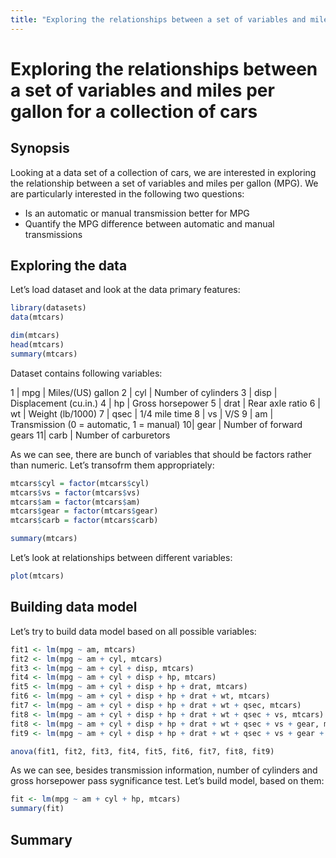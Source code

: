 ```yaml
---
title: "Exploring the relationships between a set of variables and miles per gallon for a collection of cars"
---
```


# Exploring the relationships between a set of variables and miles per gallon for a collection of cars

## Synopsis

Looking at a data set of a collection of cars, we are interested in exploring the relationship between a set of variables and miles per gallon (MPG). We are particularly interested in the following two questions:

* Is an automatic or manual transmission better for MPG
* Quantify the MPG difference between automatic and manual transmissions

## Exploring the data

Let's load dataset and look at the data primary features:

```r
library(datasets)
data(mtcars)

dim(mtcars)
head(mtcars)
summary(mtcars)
```

Dataset contains following variables:

1 | mpg	 | Miles/(US) gallon
2 | cyl  | Number of cylinders
3 | disp | Displacement (cu.in.)
4 | hp   | Gross horsepower
5 | drat | Rear axle ratio
6 | wt   | Weight (lb/1000)
7 | qsec | 1/4 mile time
8 | vs   | V/S
9 | am   | Transmission (0 = automatic, 1 = manual)
10| gear | Number of forward gears
11| carb | Number of carburetors

As we can see, there are bunch of variables that should be factors rather than numeric. Let's transofrm them appropriately:

```r
mtcars$cyl = factor(mtcars$cyl)
mtcars$vs = factor(mtcars$vs)
mtcars$am = factor(mtcars$am)
mtcars$gear = factor(mtcars$gear)
mtcars$carb = factor(mtcars$carb)

summary(mtcars)
```

Let's look at relationships between different variables:

```r
plot(mtcars)
```

## Building data model

Let's try to build data model based on all possible variables:

```r
fit1 <- lm(mpg ~ am, mtcars)
fit2 <- lm(mpg ~ am + cyl, mtcars)
fit3 <- lm(mpg ~ am + cyl + disp, mtcars)
fit4 <- lm(mpg ~ am + cyl + disp + hp, mtcars)
fit5 <- lm(mpg ~ am + cyl + disp + hp + drat, mtcars)
fit6 <- lm(mpg ~ am + cyl + disp + hp + drat + wt, mtcars)
fit7 <- lm(mpg ~ am + cyl + disp + hp + drat + wt + qsec, mtcars)
fit8 <- lm(mpg ~ am + cyl + disp + hp + drat + wt + qsec + vs, mtcars)
fit8 <- lm(mpg ~ am + cyl + disp + hp + drat + wt + qsec + vs + gear, mtcars)
fit9 <- lm(mpg ~ am + cyl + disp + hp + drat + wt + qsec + vs + gear + carb, mtcars)

anova(fit1, fit2, fit3, fit4, fit5, fit6, fit7, fit8, fit9)
```

As we can see, besides transmission information, number of cylinders and gross horsepower pass sygnificance test. Let's build model, based on them:

```r
fit <- lm(mpg ~ am + cyl + hp, mtcars)
summary(fit)
```

## Summary